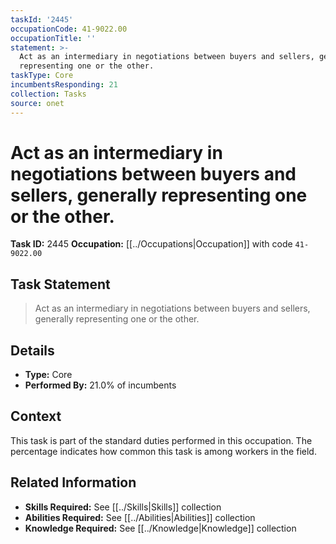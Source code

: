 ```yaml
---
taskId: '2445'
occupationCode: 41-9022.00
occupationTitle: ''
statement: >-
  Act as an intermediary in negotiations between buyers and sellers, generally
  representing one or the other.
taskType: Core
incumbentsResponding: 21
collection: Tasks
source: onet
---
```

# Act as an intermediary in negotiations between buyers and sellers, generally representing one or the other.

**Task ID:** 2445
**Occupation:** [[../Occupations|Occupation]] with code `41-9022.00`

## Task Statement

> Act as an intermediary in negotiations between buyers and sellers, generally representing one or the other.

## Details

- **Type:** Core
- **Performed By:** 21.0% of incumbents

## Context

This task is part of the standard duties performed in this occupation. The percentage indicates how common this task is among workers in the field.

## Related Information

- **Skills Required:** See [[../Skills|Skills]] collection
- **Abilities Required:** See [[../Abilities|Abilities]] collection
- **Knowledge Required:** See [[../Knowledge|Knowledge]] collection
